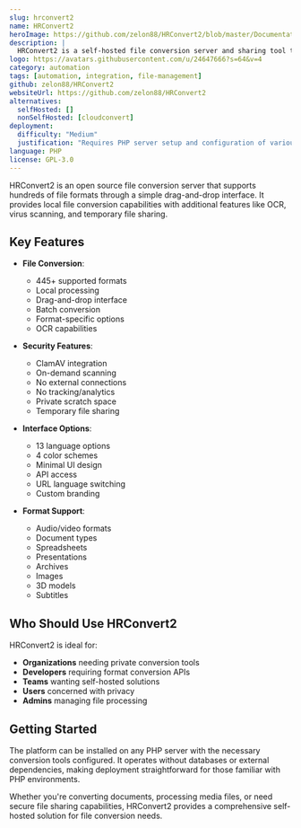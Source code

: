 ```yaml
---
slug: hrconvert2
name: HRConvert2
heroImage: https://github.com/zelon88/HRConvert2/blob/master/Documentation/Screenshots/HRConvert2-1.png
description: |
  HRConvert2 is a self-hosted file conversion server and sharing tool that supports 445 file formats with drag-and-drop functionality, OCR capabilities, virus scanning, and multiple language support.
logo: https://avatars.githubusercontent.com/u/24647666?s=64&v=4
category: automation
tags: [automation, integration, file-management]
github: zelon88/HRConvert2
websiteUrl: https://github.com/zelon88/HRConvert2
alternatives:
  selfHosted: []
  nonSelfHosted: [cloudconvert]
deployment:
  difficulty: "Medium"
  justification: "Requires PHP server setup and configuration of various conversion tools."
language: PHP
license: GPL-3.0
---
```


HRConvert2 is an open source file conversion server that supports hundreds of file formats through a simple drag-and-drop interface. It provides local file conversion capabilities with additional features like OCR, virus scanning, and temporary file sharing.

## Key Features

- **File Conversion**:

  - 445+ supported formats
  - Local processing
  - Drag-and-drop interface
  - Batch conversion
  - Format-specific options
  - OCR capabilities

- **Security Features**:

  - ClamAV integration
  - On-demand scanning
  - No external connections
  - No tracking/analytics
  - Private scratch space
  - Temporary file sharing

- **Interface Options**:

  - 13 language options
  - 4 color schemes
  - Minimal UI design
  - API access
  - URL language switching
  - Custom branding

- **Format Support**:
  - Audio/video formats
  - Document types
  - Spreadsheets
  - Presentations
  - Archives
  - Images
  - 3D models
  - Subtitles

## Who Should Use HRConvert2

HRConvert2 is ideal for:

- **Organizations** needing private conversion tools
- **Developers** requiring format conversion APIs
- **Teams** wanting self-hosted solutions
- **Users** concerned with privacy
- **Admins** managing file processing

## Getting Started

The platform can be installed on any PHP server with the necessary conversion tools configured. It operates without databases or external dependencies, making deployment straightforward for those familiar with PHP environments.

Whether you're converting documents, processing media files, or need secure file sharing capabilities, HRConvert2 provides a comprehensive self-hosted solution for file conversion needs.
